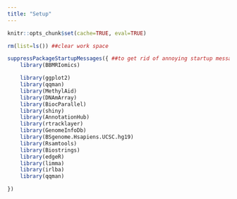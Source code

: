 ```yaml
---
title: "Setup"
---
```


```r
knitr::opts_chunk$set(cache=TRUE, eval=TRUE)

rm(list=ls()) ##clear work space

suppressPackageStartupMessages({ ##to get rid of annoying startup messages (like ours ;)!)
    library(BBMRIomics)

    library(ggplot2)
    library(qqman)
    library(MethylAid)
    library(DNAmArray)
    library(BiocParallel)
    library(shiny)
    library(AnnotationHub)
    library(rtracklayer)
    library(GenomeInfoDb)
    library(BSgenome.Hsapiens.UCSC.hg19)
    library(Rsamtools)
    library(Biostrings)
    library(edgeR)
    library(limma)
    library(irlba)
    library(qqman)

})

```

